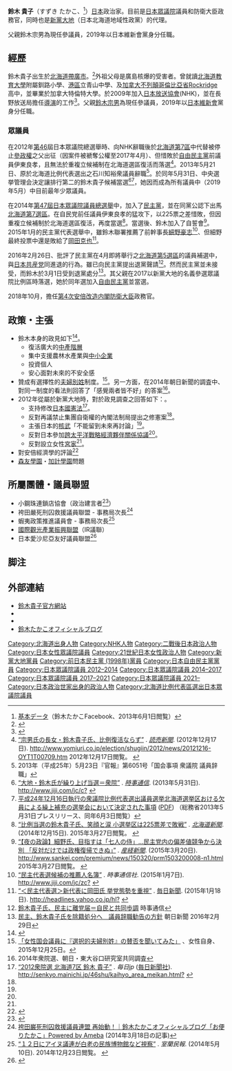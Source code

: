 {{Infobox Officeholder
| name  = 鈴木 貴子
| original_name = 
| native_name_lang = 
| image = SuzukiTakako.png
| imagesize = 
| country = {{JPN}}
| office           = 
| term_start       = 
| term_end         = 
| vicepresident    = 
| predecessor      = 
| successor        = 
|office2     = {{JPN}}[[眾議院_(日本)|眾議院]]議員
|term_start2  = 2013年6月3日
|term_end2    = 
|predecessor2  = {{link-ja|石川知裕|石川知裕}}（遞補）
|successor2    = 
|constituency2 = [[比例北海道區|比例北海道區]]
|birth_date = {{birth date and age|1986|1|5}}
|birth_place = {{JPN}}[[北海道|北海道]][[帶廣市|帶廣市]]
|native_place = 
|parents = [[鈴木宗男|鈴木宗男]]（父）
|relatives = 
|spouse = 
|party = （{{link-ja|新党大地|新党大地_(2012-)}}→）<br />（[[民主党_(1998年)|民主党]]→）<br>（新党大地（[[自由民主党_(日本)|自由民主党]]·無黨籍之会）→）<br>[[自由民主党_(日本)|自由民主党]]
|alma_mater   = [[特倫特大學|特倫特大學]]
| education = [[社會學|社會學]][[學士|學士]]
|website      = [http://www.suzukitakako.jp 官方網站]
}}
'''鈴木 貴子'''（すずき たかこ、{{bd|1986年|1月5日|||Suzuki Takako}}<ref>[https://www.facebook.com/takakoishere/about 基本データ]{{dead link|date=2018年1月 |bot=InternetArchiveBot |fix-attempted=yes }}（鈴木たかこFacebook、2013年6月1日閲覧）</ref>）[[日本|日本]]政治家。目前是[[日本眾議院|日本眾議院]]議員和防衛大臣政務官，同時也是[[新黨大地|新黨大地]]（日本北海道地域性政黨）的代理。

父親鈴木宗男為現任參議員，2019年以日本維新會黨身分任職。

== 經歷 ==
鈴木貴子出生於[[北海道|北海道]][[帶廣市|帶廣市]]。<ref>{{cite web|url=https://www.suzukitakako.jp/|title=自由民主党 比例代表 北海道ブロック 鈴木たかこ|website=www.suzukitakako.jp|access-date=2019-07-15|archive-date=2020-10-07|archive-url=https://web.archive.org/web/20201007231328/https://www.suzukitakako.jp/|dead-url=no}}</ref>外祖父母是廣島核爆的受害者。曾就讀[[北海道教育大學|北海道教育大學]]附屬釧路小學、[[港區_(東京都)|港區]]立青山中學、及[[加拿大|加拿大]][[不列顛哥倫比亞省|不列顛哥倫比亞省]]Rockridge 高中，並畢業於加拿大特倫特大學。於2009年加入[[日本放送協會|日本放送協會]](NHK)，並在長野放送局擔任[[導演|導演]]的工作<ref>{{Cite news
| url = http://www.sponichi.co.jp/society/news/2012/11/26/kiji/K20121126004645780.html
| title = 鈴木宗男代表の長女・貴子氏が出馬表明 大地公認、道7区
| newspaper = [[スポーツニッポン|スポーツニッポン]]
| date = 2012-11-26
| accessdate = 2012-11-26
| archive-url = https://web.archive.org/web/20121129145311/http://www.sponichi.co.jp/society/news/2012/11/26/kiji/K20121126004645780.html
| archive-date = 2012-11-29
| dead-url = yes
}}</ref>。父親[[鈴木宗男|鈴木宗男]]為現任參議員，2019年以[[日本維新會|日本維新會]]黨身分任職。
=== 眾議員 ===
在2012年[[第46屆日本眾議院議員總選舉|第46]]屆日本眾議院總選舉時、向NHK辭職後於[[北海道第7區|北海道第7區]]中代替被停止[[參政權|參政權]]之父出征（因案件被褫奪公權至2017年4月）、但惜敗於[[自由民主黨|自由民主黨]]前議員伊東良孝，且無法於重複立候補制在北海道選區復活而落選<ref><cite class="citation news" style="font-style:normal">[http://www.yomiuri.co.jp/election/shugiin/2012/news/20121216-OYT1T00709.htm “宗男氏の長女・鈴木貴子氏、比例復活ならず”] {{Wayback|url=http://www.yomiuri.co.jp/election/shugiin/2012/news/20121216-OYT1T00709.htm |date=20170613120440 }}. ''[[讀賣新聞|読売新聞]]''. (<span title="">2012年12月17日</span>). http://www.yomiuri.co.jp/election/shugiin/2012/news/20121216-OYT1T00709.htm {{Wayback|url=http://www.yomiuri.co.jp/election/shugiin/2012/news/20121216-OYT1T00709.htm |date=20170613120440 }} {{Wayback|url=http://www.yomiuri.co.jp/election/shugiin/2012/news/20121216-OYT1T00709.htm |date=20170613120440 }}<nowiki/> <span class="reference-accessdate"><span title="">2012年12月17日</span>閲覧。</span></cite><cite class="citation news" style="font-style:normal"></cite><span class="Z3988" title="ctx_ver=Z39.88-2004&rft_val_fmt=info%3Aofi%2Ffmt%3Akev%3Amtx%3Ajournal&rft.genre=article&rft.atitle=%E5%AE%97%E7%94%B7%E6%B0%8F%E3%81%AE%E9%95%B7%E5%A5%B3%E3%83%BB%E9%88%B4%E6%9C%A8%E8%B2%B4%E5%AD%90%E6%B0%8F%E3%80%81%E6%AF%94%E4%BE%8B%E5%BE%A9%E6%B4%BB%E3%81%AA%E3%82%89%E3%81%9A&rft.jtitle=%5B%5B%E8%AA%AD%E5%A3%B2%E6%96%B0%E8%81%9E%5D%5D&rft.date=%3Cspan+title%3D%22%22%3E2012%E5%B9%B412%E6%9C%8817%E6%97%A5%3C%2Fspan%3E&rft_id=http%3A%2F%2Fwww.yomiuri.co.jp%2Felection%2Fshugiin%2F2012%2Fnews%2F20121216-OYT1T00709.htm&rfr_id=info:sid/ja.wikipedia.org:%E9%88%B4%E6%9C%A8%E8%B2%B4%E5%AD%90_(%E6%94%BF%E6%B2%BB%E5%AE%B6)"> </span></ref>。2013年5月21日、原於北海道比例代表選出之石川知裕衆議員辭職<ref>2013年（平成25年）5月23日『官報』第6051号「国会事項 衆議院 議員辞職」</ref>。於同年5月31日、中央選挙管理会決定讓排行第二的鈴木貴子候補當選<ref><cite class="citation news" style="font-style:normal">[http://www.jiji.com/jc/c?g=pol_30&k=2013053100429 “大地・鈴木氏が繰り上げ当選＝衆院”] {{Wayback|url=http://www.jiji.com/jc/c?g=pol_30&k=2013053100429 |date=20131213154439 }}. ''[[時事通信社|時事通信]]''. (<span title="">2013年5月31日</span>). [http://www.jiji.com/jc/c?g=pol_30&k=2013053100429 http://www.jiji.com/jc/c?] {{Wayback|url=http://www.jiji.com/jc/c?g=pol_30&k=2013053100429 |date=20131213154439 }}</cite></ref><ref><span class="PDFlink" contenteditable="false">[http://www.soumu.go.jp/main_content/000228822.pdf 平成24年12月16日執行の衆議院比例代表選出議員選挙北海道選挙区おける欠員による繰上補充の選挙会において決定された事項] {{Wayback|url=http://www.soumu.go.jp/main_content/000228822.pdf |date=20160304101412 }}</span><span class="PDFlink" contenteditable="false"></span><span contenteditable="false"> </span>([[便携式文档格式|PDF]])<span contenteditable="false"> </span>（総務省2013年5月31日プレスリリース、同年6月3日閲覧）</ref>，她因而成為所有議員中（2019年5月）中目前最年少眾議員。

在2014年[[第47屆日本眾議院議員總選舉|第47屆日本眾議院議員總選舉]]中，加入了[[民主党_(日本1998年)|民主黨]]，並在同黨公認下出馬[[北海道第7區|北海道第7選區]]。在自民党前任議員伊東良孝的猛攻下，以225票之差惜敗，但因重複立候補制於北海道選區復活，再度當選<ref><cite class="citation news" style="font-style:normal">[http://www.hokkaido-np.co.jp/news/2014shuin/580371.html “比例当選の鈴木貴子氏、笑顔と涙 小選挙区は225票差で敗戦”] {{webarchive|url=https://web.archive.org/web/20141215235348/http://www.hokkaido-np.co.jp/news/2014shuin/580371.html |date=2014-12-15 }}. ''[[北海道新聞|北海道新聞]]''. (<span title="">2014年12月15日</span>). {{cite web |url=http://www.hokkaido-np.co.jp/news/2014shuin/580371.html |title=存档副本 |accessdate=2015-03-27 |deadurl=yes |archiveurl=https://web.archive.org/web/20141215235348/http://www.hokkaido-np.co.jp/news/2014shuin/580371.html |archivedate=2014-12-15 }}<nowiki/> <span class="reference-accessdate"><span title="">2015年3月27日</span>閲覧。</span></cite><cite class="citation news" style="font-style:normal"></cite><span class="Z3988" title="ctx_ver=Z39.88-2004&rft_val_fmt=info%3Aofi%2Ffmt%3Akev%3Amtx%3Ajournal&rft.genre=article&rft.atitle=%E6%AF%94%E4%BE%8B%E5%BD%93%E9%81%B8%E3%81%AE%E9%88%B4%E6%9C%A8%E8%B2%B4%E5%AD%90%E6%B0%8F%E3%80%81%E7%AC%91%E9%A1%94%E3%81%A8%E6%B6%99+%E5%B0%8F%E9%81%B8%E6%8C%99%E5%8C%BA%E3%81%AF225%E7%A5%A8%E5%B7%AE%E3%81%A7%E6%95%97%E6%88%A6&rft.jtitle=%5B%5B%E5%8C%97%E6%B5%B7%E9%81%93%E6%96%B0%E8%81%9E%5D%5D&rft.date=%3Cspan+title%3D%22%22%3E2014%E5%B9%B412%E6%9C%8815%E6%97%A5%3C%2Fspan%3E&rft_id=http%3A%2F%2Fwww.hokkaido-np.co.jp%2Fnews%2F2014shuin%2F580371.html&rfr_id=info:sid/ja.wikipedia.org:%E9%88%B4%E6%9C%A8%E8%B2%B4%E5%AD%90_(%E6%94%BF%E6%B2%BB%E5%AE%B6)"> </span></ref>。當選後、鈴木加入了自誓會<ref><cite class="citation news" style="font-style:normal">[http://www.sankei.com/premium/news/150320/prm1503200008-n1.html “【夜の政論】細野氏、目指すは「七人の侍」…民主党内の偏差値競争から決別 「反対だけでは政権復帰できぬ」”] {{Wayback|url=http://www.sankei.com/premium/news/150320/prm1503200008-n1.html |date=20191211083821 }}. ''[[產經新聞|産経新聞]]''. (<span title="">2015年3月20日</span>). http://www.sankei.com/premium/news/150320/prm1503200008-n1.html {{Wayback|url=http://www.sankei.com/premium/news/150320/prm1503200008-n1.html |date=20191211083821 }}<nowiki/> <span class="reference-accessdate"><span title="">2015年3月27日</span>閲覧。</span></cite><cite class="citation news" style="font-style:normal"></cite><span class="Z3988" title="ctx_ver=Z39.88-2004&rft_val_fmt=info%3Aofi%2Ffmt%3Akev%3Amtx%3Ajournal&rft.genre=article&rft.atitle=%E3%80%90%E5%A4%9C%E3%81%AE%E6%94%BF%E8%AB%96%E3%80%91%E7%B4%B0%E9%87%8E%E6%B0%8F%E3%80%81%E7%9B%AE%E6%8C%87%E3%81%99%E3%81%AF%E3%80%8C%E4%B8%83%E4%BA%BA%E3%81%AE%E4%BE%8D%E3%80%8D%E2%80%A6%E6%B0%91%E4%B8%BB%E5%85%9A%E5%86%85%E3%81%AE%E5%81%8F%E5%B7%AE%E5%80%A4%E7%AB%B6%E4%BA%89%E3%81%8B%E3%82%89%E6%B1%BA%E5%88%A5+%E3%80%8C%E5%8F%8D%E5%AF%BE%E3%81%A0%E3%81%91%E3%81%A7%E3%81%AF%E6%94%BF%E6%A8%A9%E5%BE%A9%E5%B8%B0%E3%81%A7%E3%81%8D%E3%81%AC%E3%80%8D&rft.jtitle=%5B%5B%E7%94%A3%E7%B5%8C%E6%96%B0%E8%81%9E%5D%5D&rft.date=%3Cspan+title%3D%22%22%3E2015%E5%B9%B43%E6%9C%8820%E6%97%A5%3C%2Fspan%3E&rft_id=http%3A%2F%2Fwww.sankei.com%2Fpremium%2Fnews%2F150320%2Fprm1503200008-n1.html&rfr_id=info:sid/ja.wikipedia.org:%E9%88%B4%E6%9C%A8%E8%B2%B4%E5%AD%90_(%E6%94%BF%E6%B2%BB%E5%AE%B6)"> </span></ref>。2015年1月的民主黨代表選舉中，雖鈴木聯署推薦了前幹事長[[細野豪志|細野豪志]]<ref><cite class="citation news" style="font-style:normal">[http://www.jiji.com/jc/zc?k=201501/2015010700415&g=pol “民主代表選候補の推薦人名簿”] {{webarchive|url=https://archive.fo/20150107162414/http://www.jiji.com/jc/zc?k=201501/2015010700415&g=pol |date=2015-01-07 }}. ''時事通信社''. (<span title="">2015年1月7日</span>). [http://www.jiji.com/jc/zc?k=201501/2015010700415&g=pol http://www.jiji.com/jc/zc?] {{webarchive|url=https://archive.fo/20150107162414/http://www.jiji.com/jc/zc?k=201501/2015010700415&g=pol |date=2015-01-07 }}</cite></ref>、但細野最終投票中還是敗給了[[岡田克也|岡田克也]]<ref><cite class="citation news" style="font-style:normal" contenteditable="false">[http://headlines.yahoo.co.jp/hl?a=20150118-00000030-mai-pol “＜民主代表選＞新代表に岡田氏 挙党態勢を重視”] {{webarchive|url=https://web.archive.org/web/20150118153134/http://headlines.yahoo.co.jp/hl?a=20150118-00000030-mai-pol |date=2015-01-18 }}. [[每日新聞|毎日新聞]]. (<span title="">2015年1月18日</span>). [http://headlines.yahoo.co.jp/hl?a=20150118-00000030-mai-pol http://headlines.yahoo.co.jp/hl?] {{webarchive|url=https://web.archive.org/web/20150118153134/http://headlines.yahoo.co.jp/hl?a=20150118-00000030-mai-pol |date=2015-01-18 }}</cite></ref>。

2016年2月26日、批評了民主黨在4月即將舉行之[[北海道第5區|北海道第5選區]]的議員補選中，與[[日本共產黨|日本共産党]]同進退的行為。雖已向民主黨提出退黨聲請<ref>[http://www.jiji.com/jc/ci?g=pol&k=2016022600287&pa=f 鈴木貴子氏、民主に離党届＝自民と共同歩調] {{Wayback|url=http://www.jiji.com/jc/ci?g=pol&k=2016022600287&pa=f |date=20160303202303 }}時事通信</ref>。然而民主黨並未接受，而鈴木於3月1日受到退黨處分<ref>[http://www.asahi.com/articles/ASJ2Y5S9GJ2YUTFK00R.html?iref=comtop_6_06 民主、鈴木貴子氏を除籍処分へ　議員辞職勧告の方針] {{Wayback|url=http://www.asahi.com/articles/ASJ2Y5S9GJ2YUTFK00R.html?iref=comtop_6_06 |date=20201030052804 }}朝日新聞 2016年2月29日</ref>。其父親在2017以新黨大地的名義參選眾議院比例區時落選，她於同年選加入[[自由民主黨_(日本)|自由民主黨]]並當選。

2018年10月，擔任[[第4次安倍内阁_(第1次改造)|第4次安倍改造内閣]][[防衛大臣|防衛大臣]]政務官。

== 政策・主張 ==
* 鈴木本身的政見如下<ref>{{Cite web |url=http://www.suzukitakako.jp/images/pdf/nihonnomirai001.pdf |title=28歳たかこが描く日本の未来 |access-date=2016-03-03 |archive-date=2019-12-10 |archive-url=https://web.archive.org/web/20191210151134/https://www.suzukitakako.jp/images/pdf/nihonnomirai001.pdf |dead-url=no }}</ref>。
** 復活廣大的[[中產階層|中產階層]]
** 集中支援農林水產業與[[中小企業|中小企業]]
** 投資個人
** 安心面對未來的不安全感
* 贊成有選擇性的[[日本夫婦別姓問題|夫婦別姓]]制度。<ref>[http://jisin.jp/serial/%E7%A4%BE%E4%BC%9A%E3%82%B9%E3%83%9D%E3%83%BC%E3%83%84/POL/22503 「女性国会議員に『選択的夫婦別姓』の賛否を聞いてみた」] {{Wayback|url=http://jisin.jp/serial/%E7%A4%BE%E4%BC%9A%E3%82%B9%E3%83%9D%E3%83%BC%E3%83%84/POL/22503 |date=20151225181921 }}、女性自身、2015年12月25日。</ref>。另一方面，在2014年朝日新聞的調査中、對同一制度的看法則回答了「感覺兩者皆不好」的答案<ref>2014年衆院選、朝日・東大谷口研究室共同調査</ref>。
* 2012年從屬於新黨大地時，對於政見調查之回答如下：。
** 支持修改[[日本國憲法|日本國憲法]]<ref name="mainichi2012"><cite class="citation news" style="font-style:normal" contenteditable="false">[http://senkyo.mainichi.jp/46shu/kaihyo_area_meikan.html?mid=A01007001001 “2012衆院選 北海道7区 鈴木 貴子”] {{Wayback|url=http://senkyo.mainichi.jp/46shu/kaihyo_area_meikan.html?mid=A01007001001 |date=20191004214224 }}. ''毎日jp'' ([[每日新聞社|毎日新聞社]]). [http://senkyo.mainichi.jp/46shu/kaihyo_area_meikan.html?mid=A01007001001 http://senkyo.mainichi.jp/46shu/kaihyo_area_meikan.html?] {{Wayback|url=http://senkyo.mainichi.jp/46shu/kaihyo_area_meikan.html?mid=A01007001001 |date=20191004214224 }}</cite></ref>。
** 反對再議禁止集團自衛權的內閣法制局提出之修憲案<ref name="mainichi2012"/>。
** 主張日本的[[核武|核武]]「不能留到未來再討論」<ref name="mainichi2012"/>。
** 反對日本參加[[跨太平洋戰略經濟夥伴關係協議|跨太平洋戰略經濟夥伴關係協議]]<ref name="mainichi2012"/>。
** 反對設立女性[[宮家|宮家]]<ref name="mainichi2012"/>。
* 對安倍經濟學的評論<ref name="asahi2017">{{cite web|url=http://www.asahi.com/senkyo/senkyo2017/asahitodai/|title=朝日・東大谷口研究室共同調査 - 2017衆院選：朝日新聞デジタル|website=朝日新聞デジタル|access-date=2019-06-16|archive-date=2021-05-21|archive-url=https://web.archive.org/web/20210521052318/http://www.asahi.com/senkyo/senkyo2017/asahitodai/|dead-url=no}}</ref>
* [[森友學園|森友學園]]・[[加計學園|加計學園]]問題

== 所屬團體・議員聯盟 ==
* 小鋼珠連鎖店協會（政治建言者<ref>{{cite web|url=http://www.pcsa.jp/member.htm|title=理事・会員リスト|website=www.pcsa.jp|accessdate=2016-03-03|archive-date=2019-04-03|archive-url=https://archive.today/20190403001545/http://www.pcsa.jp/member.htm|dead-url=no}}</ref>）
* 袴田嚴死刑囚救援議員聯盟 - 事務局次長<ref>[http://ameblo.jp/takakosuzuki/entry-11799331042.html 袴田巌死刑囚救援議員連盟 再始動！｜鈴木たかこオフィシャルブログ「お便りたかこ」Powered by Ameba] {{Wayback|url=http://ameblo.jp/takakosuzuki/entry-11799331042.html |date=20160307215354 }}(2014年3月18日の記事)</ref>
* 蝦夷政策推進議員會 - 事務局次長<ref><cite class="citation news" style="font-style:normal" contenteditable="false">[http://www.muromin.mnw.jp/murominn-web/back/2014/05/10/20140510m_08.html “１２日にアイヌ議連が白老の民族博物館など視察”] {{webarchive|url=https://web.archive.org/web/20141222211458/http://www.muromin.mnw.jp/murominn-web/back/2014/05/10/20140510m_08.html |date=2014-12-22 }}. ''室蘭民報''. (<span title="">2014年5月10日</span>). {{cite web |url=http://www.muromin.mnw.jp/murominn-web/back/2014/05/10/20140510m_08.html |title=存档副本 |accessdate=2014-12-23 |deadurl=yes |archiveurl=https://web.archive.org/web/20141222211458/http://www.muromin.mnw.jp/murominn-web/back/2014/05/10/20140510m_08.html |archivedate=2014-12-22 }}<nowiki/> <span class="reference-accessdate"><span title="">2014年12月23日</span>閲覧。</span></cite><cite class="citation news" style="font-style:normal" contenteditable="false"></cite><span class="Z3988" title="ctx_ver=Z39.88-2004&rft_val_fmt=info%3Aofi%2Ffmt%3Akev%3Amtx%3Ajournal&rft.genre=article&rft.atitle=%EF%BC%91%EF%BC%92%E6%97%A5%E3%81%AB%E3%82%A2%E3%82%A4%E3%83%8C%E8%AD%B0%E9%80%A3%E3%81%8C%E7%99%BD%E8%80%81%E3%81%AE%E6%B0%91%E6%97%8F%E5%8D%9A%E7%89%A9%E9%A4%A8%E3%81%AA%E3%81%A9%E8%A6%96%E5%AF%9F&rft.jtitle=%5B%5B%E5%AE%A4%E8%98%AD%E6%B0%91%E5%A0%B1%5D%5D&rft.date=%3Cspan+title%3D%22%22%3E2014%E5%B9%B45%E6%9C%8810%E6%97%A5%3C%2Fspan%3E&rft_id=http%3A%2F%2Fwww.muromin.mnw.jp%2Fmurominn-web%2Fback%2F2014%2F05%2F10%2F20140510m_08.html&rfr_id=info:sid/ja.wikipedia.org:%E9%88%B4%E6%9C%A8%E8%B2%B4%E5%AD%90_(%E6%94%BF%E6%B2%BB%E5%AE%B6)" contenteditable="false"> </span></ref>
* [[國際觀光產業振興聯盟|國際觀光產業振興聯盟]]（IR議聯）
* 日本愛沙尼亞友好議員聯盟<ref>{{cite web|url=https://www.ee.emb-japan.go.jp/jp/japan_estonia_relations.html|title=在エストニア日本国大使館|website=www.ee.emb-japan.go.jp|access-date=2019-07-15|archive-date=2020-10-20|archive-url=https://web.archive.org/web/20201020035638/https://www.ee.emb-japan.go.jp/jp/japan_estonia_relations.html|dead-url=no}}</ref>

== 脚注 ==
{{Reflist|2}}

== 外部連結 ==
* [http://www.suzukitakako.jp/ 鈴木貴子官方網站] {{Wayback|url=http://www.suzukitakako.jp/ |date=20201007231328 }}
* {{Facebook|takakosuzukidaichi}}
* {{Youtube|zkQ_vDlCrew|みわちゃんねる 鈴木たかこ}}
* [http://ameblo.jp/takakosuzuki/ 鈴木たかこオフィシャルブログ] {{Wayback|url=http://ameblo.jp/takakosuzuki/ |date=20210225045735 }}

{{DEFAULTSORT:Suzuki Takako}}
[[Category:北海道出身人物|Category:北海道出身人物]]
[[Category:NHK人物|Category:NHK人物]]
[[Category:二戰後日本政治人物|Category:二戰後日本政治人物]]
[[Category:日本女性眾議院議員|Category:日本女性眾議院議員]]
[[Category:21世紀日本女性政治人物|Category:21世紀日本女性政治人物]]
[[Category:新黨大地黨員|Category:新黨大地黨員]]
[[Category:前日本民主黨_(1998年)黨員|Category:前日本民主黨 (1998年)黨員]]
[[Category:日本自由民主黨黨員|Category:日本自由民主黨黨員]]
[[Category:日本眾議院議員_2012–2014|Category:日本眾議院議員 2012–2014]]
[[Category:日本眾議院議員_2014–2017|Category:日本眾議院議員 2014–2017]]
[[Category:日本眾議院議員_2017–2021|Category:日本眾議院議員 2017–2021]]
[[Category:日本眾議院議員_2021–|Category:日本眾議院議員 2021–]]
[[Category:日本政治世家出身的政治人物|Category:日本政治世家出身的政治人物]]
[[Category:北海道比例代表區選出日本眾議院議員|Category:北海道比例代表區選出日本眾議院議員]]